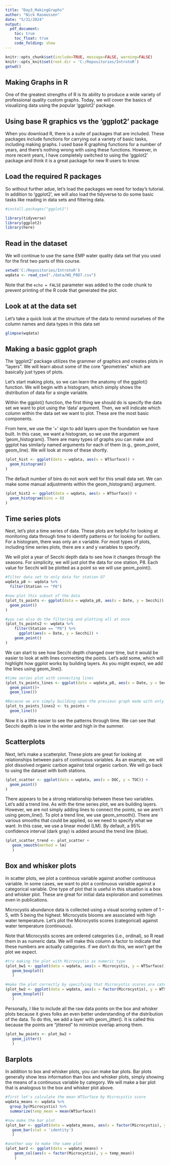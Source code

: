 ```yaml
---
title: "Day3_MakingGraphs"
author: "Nick Rasmussen"
date: "5/31/2024"
output:
  pdf_document:
    toc: true
    toc_float: true
    code_folding: show
---
```


```r
knitr::opts_chunk$set(include=TRUE, message=FALSE, warning=FALSE)
knitr::opts_knit$set(root.dir = 'C:/Repositories/IntrotoR')
getwd()
```

## Making Graphs in R

One of the greatest strengths of R is its ability to produce a wide variety of professional quality custom graphs. Today, we will cover the basics of visualizing data using the popular 'ggplot2' package.

## Using base R graphics vs the 'ggplot2' package

When you download R, there is a suite of packages that are included. These packages include functions for carrying out a variety of basic tasks, including making graphs. I used base R graphing functions for a number of years, and there's nothing wrong with using these functions. However, in more recent years, I have completely switched to using the 'ggplot2' package and think it is a great package for new R users to know.

## Load the required R packages

So without further adue, let's load the packages we need for today's tutorial. In addition to 'ggplot2', we will also load the tidyverse to do some basic tasks like reading in data sets and filtering data.

```r

#install.packages("ggplot2") 

library(tidyverse)
library(ggplot2)
library(here)

```

## Read in the dataset

We will continue to use the same EMP water quality data set that you used for the first two parts of this course.

```r
setwd('C:/Repositories/IntrotoR')
wqdata <- read_csv("./data/WQ_P8D7.csv")

```

Note that the `echo = FALSE` parameter was added to the code chunk to prevent printing of the R code that generated the plot.

## Look at at the data set

Let's take a quick look at the structure of the data to remind ourselves of the column names and data types in this data set

```r

glimpse(wqdata)

```

## Making a basic ggplot graph

The 'ggplot2' package utilizes the grammer of graphics and creates plots in "layers". We will learn about some of the core "geometries" which are basically just types of plots. 

Let's start making plots, so we can learn the anatomy of the ggplot() function. We will begin with a histogram, which simply shows the distribution of data for a single variable. 

Within the ggplot() function, the first thing we should do is specify the data set we want to plot using the 'data' argument. Then, we will indicate which column within the data set we want to plot. These are the most basic components. 

From here, we use the '+' sign to add layers upon the foundation we have built. In this case, we want a histogram, so we use the argument 'geom_histogram(). There are many types of graphs you can make and ggplot has similarly named arguments for each of them (e.g., geom_point, geom_line). We will look at more of these shortly.

```r

(plot_hist <- ggplot(data = wqdata, aes(x = WTSurface)) +
  geom_histogram()
)


```
The default number of bins do not work well for this small data set. We can make some manual adjustments within the geom_histogram() argument.


```r

(plot_hist2 <- ggplot(data = wqdata, aes(x = WTSurface)) +
  geom_histogram(bins = 8)
)


```
## Time series plots

Next, let's plot a time series of data. These plots are helpful for looking at monitoring data through time to identify patterns or for looking for outliers. For a histogram, there was only an x variable. For most types of plots, including time series plots, there are x and y variables to specify.

We will plot a year of Secchi depth data to see how it changes through the seasons. For simplicity, we will just plot the data for one station, P8. Each value for Secchi will be plotted as a point so we will use geom_point().

```r

#filter data set to only data for station D7
wqdata_p8 <- wqdata %>% 
  filter(Station == "P8") 

#now plot this subset of the data
(plot_ts_points <- ggplot(data = wqdata_p8, aes(x = Date, y = Secchi)) +
  geom_point()
)

#you can also do the filtering and plotting all at once
(plot_ts_points2 <- wqdata %>% 
    filter(Station == "P8") %>% 
      ggplot(aes(x = Date, y = Secchi)) +
    geom_point()
)

```
We can start to see how Secchi depth changed over time, but it would be easier to look at with lines connecting the points. Let's add some, which will highlight how ggplot works by building layers. As you might expect, we add the lines using geom_line().

```r

#time series plot with connecting lines
(plot_ts_points_lines <- ggplot(data = wqdata_p8, aes(x = Date, y = Secchi)) +
  geom_point()+
  geom_line())

#Because we are simply building upon the previous graph made with only the points, we can also use this shortened approach, which further demonstates that we are simply adding layers
(plot_ts_points_lines2 <- ts_points +
  geom_line())

```
Now it is a little easier to see the patterns through time. We can see that Secchi depth is low in the winter and high in the summer.  


## Scatterplots

Next, let's make a scatterplot. These plots are great for looking at relationships between pairs of continuous variables. As an example, we will plot dissolved organic carbon against total organic carbon. We will go back to using the dataset with both stations.

```r

(plot_scatter <- ggplot(data = wqdata, aes(x = DOC, y = TOC)) +
  geom_point()
)

```
There appears to be a strong relationship between these two variables. Let's add a trend line. As with the time series plot, we are building layers. However, we are not simply adding lines to connect the points, so we aren't using geom_line(). To plot a trend line, we use geom_smooth(). There are various smooths that could be applied, so we need to specify what we want. In this case, we use a linear model (LM). By default, a 95% confidence interval (dark gray) is added around the trend line (blue).

```r
(plot_scatter_trend <- plot_scatter +
   geom_smooth(method = lm)
   )


```

## Box and whisker plots

In scatter plots, we plot a continous variable against another continuous variable. In some cases, we want to plot a continuous variable against a categorical variable. One type of plot that is useful in this situation is a box and whisker plot. These are great for initial data exploration and sometimes even in publications.

Microcystis abundance data is collected using a visual scoring system of 1 - 5, with 5 being the highest. Microcystis blooms are associated with high water temperature. Let's plot the Microcystis scores (categorical) against water temperature (continuous). 

Note that Microcystis scores are ordered categories (i.e., ordinal), so R read them in as numeric data. We will make this column a factor to indicate that these numbers are actually categories. if we don't do this, we won't get the plot we expect.

```r

#try making the plot with Microcystis as numeric type
(plot_bw1 <- ggplot(data = wqdata, aes(x = Microcystis, y = WTSurface)) +
   geom_boxplot()
   )

#make the plot correctly by specifying that Microcystis scores are categorical rather than numeric
(plot_bw2 <- ggplot(data = wqdata, aes(x = factor(Microcystis), y = WTSurface)) +
   geom_boxplot()
   )


```

Personally, I like to include all the raw data points on the box and whisker plots because it gives folks an even better understanding of the distribution of the data. To do this, we add a layer with geom_jitter(). It is called this because the points are "jittered" to minimize overlap among them.

```r

(plot_bw_points <- plot_bw2 +
   geom_jitter()
   )

```
## Barplots

In addition to box and whisker plots, you can make bar plots. Bar plots generally show less information than box and whisker plots, simply showing the means of a continuous variable by category. We will make a bar plot that is analogous to the box and whisker plot above.

```r

#first let's calculate the mean WTSurface by Microcystis score
wqdata_means <- wqdata %>% 
  group_by(Microcystis) %>% 
  summarize(temp_mean = mean(WTSurface))

#now make the bar plot
(plot_bar <- ggplot(data = wqdata_means, aes(x = factor(Microcystis), y = temp_mean)) +
   geom_bar(stat = 'identity')
   )

#another way to make the same plot
(plot_bar2 <- ggplot(data = wqdata_means) +
    geom_col(aes(x = factor(Microcystis), y = temp_mean))
    )

```










